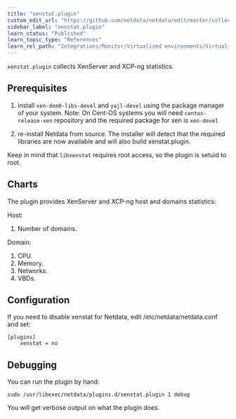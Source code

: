 ```yaml
---
title: "xenstat.plugin"
custom_edit_url: "https://github.com/netdata/netdata/edit/master/collectors/xenstat.plugin/README.md"
sidebar_label: "xenstat.plugin"
learn_status: "Published"
learn_topic_type: "References"
learn_rel_path: "Integrations/Monitor/Virtualized environments/Virtualize hosts"
---
```



`xenstat.plugin` collects XenServer and XCP-ng statistics.

## Prerequisites

1.  install `xen-dom0-libs-devel` and `yajl-devel` using the package manager of your system.
    Note: On Cent-OS systems you will need `centos-release-xen` repository and the required package for xen is `xen-devel`

2.  re-install Netdata from source. The installer will detect that the required libraries are now available and will also build xenstat.plugin.

Keep in mind that `libxenstat` requires root access, so the plugin is setuid to root.

## Charts

The plugin provides XenServer and XCP-ng host and domains statistics:

Host:

1.  Number of domains.

Domain:

1.  CPU.
2.  Memory.
3.  Networks.
4.  VBDs.

## Configuration

If you need to disable xenstat for Netdata, edit /etc/netdata/netdata.conf and set:

```
[plugins]
    xenstat = no
```

## Debugging

You can run the plugin by hand:

```
sudo /usr/libexec/netdata/plugins.d/xenstat.plugin 1 debug
```

You will get verbose output on what the plugin does.


